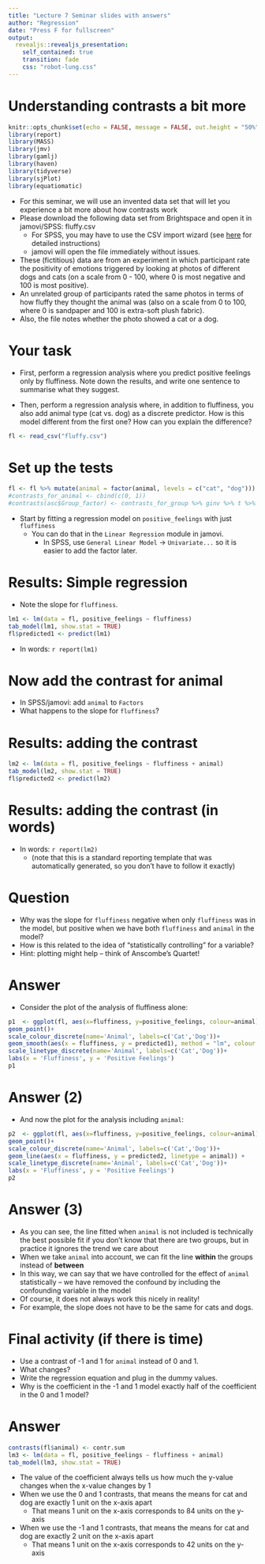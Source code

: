 ```yaml
---
title: "Lecture 7 Seminar slides with answers"
author: "Regression"
date: "Press F for fullscreen"
output: 
  revealjs::revealjs_presentation:
    self_contained: true
    transition: fade
    css: "robot-lung.css"
---
```


# Understanding contrasts a bit more

```r
knitr::opts_chunk$set(echo = FALSE, message = FALSE, out.height = "50%", fig.width = 8, fig.height = 4.5, cache = TRUE)
library(report)
library(MASS)
library(jmv)
library(gamlj)
library(haven)
library(tidyverse)
library(sjPlot)
library(equatiomatic)
```

-   For this seminar, we will use an invented data set that will let you experience a bit more about how contrasts work
-   Please download the following data set from Brightspace and open it in jamovi/SPSS: fluffy.csv
    -   For SPSS, you may have to use the CSV import wizard (see [here](https://libguides.library.kent.edu/SPSS/ImportData) for detailed instructions)
    -   jamovi will open the file immediately without issues.
-   These (fictitious) data are from an experiment in which participant rate the positivity of emotions triggered by looking at photos of different dogs and cats (on a scale from 0 - 100, where 0 is most negative and 100 is most positive).
-   An unrelated group of participants rated the same photos in terms of how fluffy they thought the animal was (also on a scale from 0 to 100, where 0 is sandpaper and 100 is extra-soft plush fabric).
-   Also, the file notes whether the photo showed a cat or a dog.

# Your task

-   First, perform a regression analysis where you predict positive feelings only by fluffiness. Note down the results, and write one sentence to summarise what they suggest.

-   Then, perform a regression analysis where, in addition to fluffiness, you also add animal type (cat vs. dog) as a discrete predictor. How is this model different from the first one? How can you explain the difference?

```r
fl <- read_csv("fluffy.csv")
```

# Set up the tests

```r
fl <- fl %>% mutate(animal = factor(animal, levels = c("cat", "dog")))
#contrasts_for_animal <- cbind(c(0, 1))
#contrasts(asc$Group_factor) <- contrasts_for_group %>% ginv %>% t %>% zapsmall %>% `colnames<-`(c("noSH_vs_SH", "HistoricSH_vs_CurrentSH"))

```

-   Start by fitting a regression model on `positive_feelings` with just `fluffiness`
    -   You can do that in the `Linear Regression` module in jamovi.
        -   In SPSS, use `General Linear Model` → `Univariate...` so it is easier to add the factor later.

# Results: Simple regression

-   Note the slope for `fluffiness`.

```r
lm1 <- lm(data = fl, positive_feelings ~ fluffiness)
tab_model(lm1, show.stat = TRUE)
fl$predicted1 <- predict(lm1)
```

-   In words: `r report(lm1)`

# Now add the contrast for animal

-   In SPSS/jamovi: add `animal` to `Factors`
-   What happens to the slope for `fluffiness`?

# Results: adding the contrast

```r
lm2 <- lm(data = fl, positive_feelings ~ fluffiness + animal)
tab_model(lm2, show.stat = TRUE)
fl$predicted2 <- predict(lm2)
```

# Results: adding the contrast (in words)

-   In words: `r report(lm2)`
    -   (note that this is a standard reporting template that was automatically generated, so you don't have to follow it exactly)

# Question

-   Why was the slope for `fluffiness` negative when only `fluffiness` was in the model, but positive when we have both `fluffiness` and `animal` in the model?
-   How is this related to the idea of "statistically controlling" for a variable?
-   Hint: plotting might help -- think of Anscombe's Quartet!

# Answer

-   Consider the plot of the analysis of fluffiness alone:

```r
p1  <- ggplot(fl, aes(x=fluffiness, y=positive_feelings, colour=animal))+
geom_point()+
scale_colour_discrete(name='Animal', labels=c('Cat','Dog'))+
geom_smooth(aes(x = fluffiness, y = predicted1), method = "lm", colour = 1) +
scale_linetype_discrete(name='Animal', labels=c('Cat','Dog'))+
labs(x = 'Fluffiness', y = 'Positive Feelings')
p1
```

# Answer (2)

-   And now the plot for the analysis including `animal`:

```r
p2  <- ggplot(fl, aes(x=fluffiness, y=positive_feelings, colour=animal))+
geom_point()+
scale_colour_discrete(name='Animal', labels=c('Cat','Dog'))+
geom_line(aes(x = fluffiness, y = predicted2, linetype = animal)) +
scale_linetype_discrete(name='Animal', labels=c('Cat','Dog'))+
labs(x = 'Fluffiness', y = 'Positive Feelings')
p2
```

# Answer (3)

- As you can see, the line fitted when `animal` is not included is technically the best possible fit if you don't know that there are two groups, but in practice it ignores the trend we care about
- When we take `animal` into account, we can fit the line **within** the groups instead of **between**
- In this way, we can say that we have controlled for the effect of `animal` statistically -- we have removed the confound by including the confounding variable in the model
- Of course, it does not always work this nicely in reality!
- For example, the slope does not have to be the same for cats and dogs.

# Final activity (if there is time)

- Use a contrast of -1 and 1 for `animal` instead of 0 and 1.
- What changes?
- Write the regression equation and plug in the dummy values.
- Why is the coefficient in the -1 and 1 model exactly half of the coefficient in the 0 and 1 model?

# Answer
```r
contrasts(fl$animal) <- contr.sum
lm3 <- lm(data = fl, positive_feelings ~ fluffiness + animal)
tab_model(lm3, show.stat = TRUE)
```
- The value of the coefficient always tells us how much the y-value changes when the x-value changes by 1
- When we use the 0 and 1 contrasts, that means the means for cat and dog are exactly 1 unit on the x-axis apart
    - That means 1 unit on the x-axis corresponds to 84 units on the y-axis
- When we use the -1 and 1 contrasts, that means the means for cat and dog are exactly 2 unit on the x-axis apart
    - That means 1 unit on the x-axis corresponds to 42 units on the y-axis
